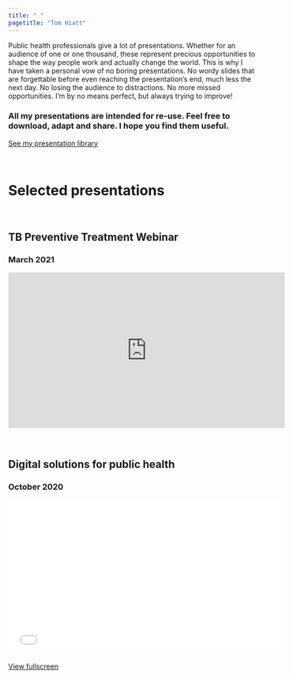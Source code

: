 ```yaml
---
title: " "
pagetitle: "Tom Hiatt"
---
```


<link rel="stylesheet" href="styles.css" type="text/css">
<link rel="stylesheet" href="academicicons/css/academicons.min.css"/>

Public health professionals give a lot of presentations. Whether for an audience of one or one thousand, these represent precious opportunities to shape the way people work and actually change the world. This is why I have taken a personal vow of no boring presentations. No wordy slides that are forgettable before even reaching the presentation's end, much less the next day. No losing the audience to distractions. No more missed opportunities. I'm by no means perfect, but always trying to improve!


### All my presentations are intended for re-use. Feel free to download, adapt and share. I hope you find them useful.


[See my presentation library](https://worldhealthorg-my.sharepoint.com/:f:/g/personal/hiattt_who_int/ErIgxmhw515GiNnWOkFTyp8BtHwbnOMHtKpJKkh7tz9NuA?e=4X6Phg)

<br>

# Selected presentations  
<br>

## TB Preventive Treatment Webinar
### March 2021

<iframe width="560" height="315" src="https://www.youtube.com/embed/1CSfJgC6U-Y" title="YouTube video player" frameborder="0" allow="accelerometer; autoplay; clipboard-write; encrypted-media; gyroscope; picture-in-picture" allowfullscreen></iframe>  

<br>

## Digital solutions for public health
### October 2020

<iframe width="560" height="315" src="files/digiconpres2.html" title="This presentation" frameborder="0" allow="accelerometer; autoplay; clipboard-write; encrypted-media; gyroscope; picture-in-picture" allowfullscreen></iframe> 

[View fullscreen](files/digiconpres2.html)

